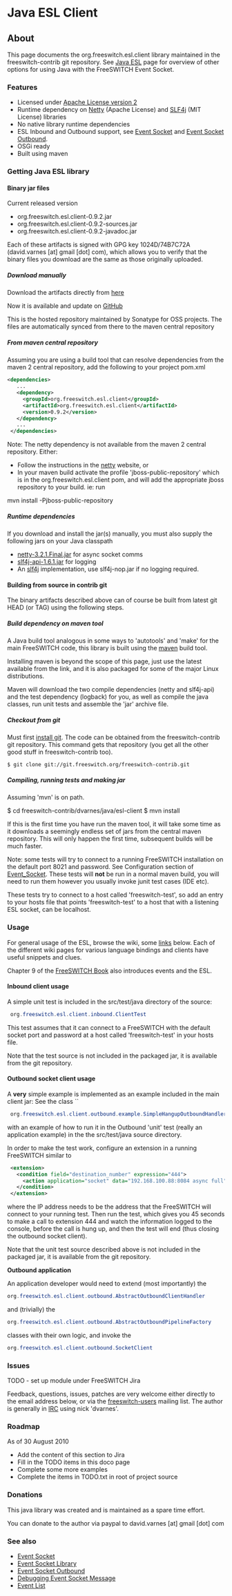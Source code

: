 
# Java ESL Client 

 

## About

This page documents the org.freeswitch.esl.client library maintained in the freeswitch-contrib git repository. See [Java ESL](./index.mdx#about) page for overview of other options for using Java with the FreeSWITCH Event Socket.

### Features

* Licensed under [Apache License version 2](http://www.apache.org/licenses/LICENSE-2.0)
* Runtime dependency on [Netty](http://www.jboss.org/netty) (Apache License) and [SLF4j](http://www.slf4j.org) (MIT License) libraries
* No native library runtime dependencies
* ESL Inbound and Outbound support, see [Event Socket](../../Modules/mod_event_socket_1048924.mdx#11-acl) and [Event Socket Outbound](../Event-Socket-Library/Event-Socket-Outbound_3375460.mdx#faq).
* OSGi ready
* Built using maven

### Getting Java ESL library

#### Binary jar files

Current released version

* org.freeswitch.esl.client-0.9.2.jar
* org.freeswitch.esl.client-0.9.2-sources.jar
* org.freeswitch.esl.client-0.9.2-javadoc.jar

Each of these artifacts is signed with GPG key 1024D/74B7C72A (david.varnes \[at\] gmail \[dot\] com), which allows you to verify that the binary files you download are the same as those originally uploaded.

##### Download manually

Download the artifacts directly from [here](https://oss.sonatype.org/content/repositories/releases/org/freeswitch/esl/client/org.freeswitch.esl.client/)


Now it is available and update on [GitHub](https://github.com/esl-client/)


This is the hosted repository maintained by Sonatype for OSS projects. The files are automatically synced from there to the maven central repository

##### From maven central repository

Assuming you are using a build tool that can resolve dependencies from the maven 2 central repository, add the following to your project pom.xml

```xml
<dependencies>
   ...
   <dependency>
     <groupId>org.freeswitch.esl.client</groupId>
     <artifactId>org.freeswitch.esl.client</artifactId>
     <version>0.9.2</version>
   </dependency>
   ...
 </dependencies>
```

Note: The netty dependency is not available from the maven 2 central repository. Either:

* Follow the instructions in the [netty](http://www.jboss.org/netty) website, or
* In your maven build activate the profile 'jboss-public-repository' which is in the org.freeswitch.esl.client pom, and will add the appropriate jboss repository to your build. ie: run

 mvn install -Pjboss-public-repository

##### Runtime dependencies

If you download and install the jar(s) manually, you must also supply the following jars on your Java classpath

* [netty-3.2.1.Final.jar](http://www.jboss.org/netty) for async socket comms
* [slf4j-api-1.6.1.jar](http://www.slf4j.org) for logging
* An [slf4j](http://www.slf4j.org) implementation, use slf4j-nop.jar if no logging required.

#### Building from source in contrib git

The binary artifacts described above can of course be built from latest git HEAD (or TAG) using the following steps.

##### Build dependency on maven tool

A Java build tool analogous in some ways to 'autotools' and 'make' for the main FreeSWITCH code, this library is built using the [maven](http://maven.apache.org) build tool.

Installing maven is beyond the scope of this page, just use the latest available from the link, and it is also packaged for some of the major Linux distributions.

Maven will download the two compile dependencies (netty and slf4j-api) and the test dependency (logback) for you, as well as compile the java classes, run unit tests and assemble the 'jar' archive file.

##### Checkout from git

Must first [install git](https://wiki.freeswitch.org/wiki/Git%5FInstall "Git Install"). The code can be obtained from the freeswitch-contrib git repository. This command gets that repository (you get all the other good stuff in freeswitch-contrib too).

```shell
$ git clone git://git.freeswitch.org/freeswitch-contrib.git
```

##### Compiling, running tests and making jar

Assuming 'mvn' is on path.

$ cd freeswitch-contrib/dvarnes/java/esl-client
$ mvn install

If this is the first time you have run the maven tool, it will take some time as it downloads a seemingly endless set of jars from the central maven repository. This will only happen the first time, subsequent builds will be much faster.

Note: some tests will try to connect to a running FreeSWITCH installation on the default port 8021 and password. See Configuration section of [Event\_Socket](https://wiki.freeswitch.org/wiki/Event%5FSocket "Event Socket"). These tests will **not** be run in a normal maven build, you will need to run them however you usually invoke junit test cases (IDE etc).

These tests try to connect to a host called 'freeswitch-test', so add an entry to your hosts file that points 'freeswitch-test' to a host that with a listening ESL socket, can be localhost.

### Usage

For general usage of the ESL, browse the wiki, some [links](https://wiki.freeswitch.org/wiki/Java%5FESL%5FClient#See%5FAlso) below. Each of the different wiki pages for various language bindings and clients have useful snippets and clues.

Chapter 9 of the [FreeSWITCH Book](https://www.packtpub.com/freeswitch-1-0-6-build-robust-high-performance-telephony-systems/book) also introduces events and the ESL.

#### Inbound client usage

A simple unit test is included in the src/test/java directory of the source:

```java
 org.freeswitch.esl.client.inbound.ClientTest
```

This test assumes that it can connect to a FreeSWITCH with the default socket port and password at a host called 'freeswitch-test' in your hosts file.

Note that the test source is not included in the packaged jar, it is available from the git repository.

#### Outbound socket client usage

A **very** simple example is implemented as an example included in the main client jar: See the class ``

```java
 org.freeswitch.esl.client.outbound.example.SimpleHangupOutboundHandler
```

with an example of how to run it in the Outbound 'unit' test (really an application example) in the the src/test/java source directory.

In order to make the test work, configure an extension in a running FreeSWITCH similar to

```xml
 <extension>
   <condition field="destination_number" expression="444">
     <action application="socket" data="192.168.100.88:8084 async full"/>
   </condition>
 </extension>
```

where the IP address needs to be the address that the FreeSWITCH will connect to your running test. Then run the test, which gives you 45 seconds to make a call to extension 444 and watch the information logged to the console, before the call is hung up, and then the test will end (thus closing the outbound socket client).

Note that the unit test source described above is not included in the packaged jar, it is available from the git repository.

**Outbound application**

An application developer would need to extend (most importantly) the 

```java
org.freeswitch.esl.client.outbound.AbstractOutboundClientHandler
```

and (trivially) the 

```java
org.freeswitch.esl.client.outbound.AbstractOutboundPipelineFactory
```

classes with their own logic, and invoke the 

```java
org.freeswitch.esl.client.outbound.SocketClient
```

### Issues

TODO - set up module under FreeSWITCH Jira

Feedback, questions, issues, patches are very welcome either directly to the email address below, or via the [freeswitch-users](http://lists.freeswitch.org/mailman/listinfo/freeswitch-users) mailing list. The author is generally in [IRC](https://wiki.freeswitch.org/wiki/IRC "IRC") using nick 'dvarnes'.

### Roadmap

As of 30 August 2010

* Add the content of this section to Jira
* Fill in the TODO items in this doco page
* Complete some more examples
* Complete the items in TODO.txt in root of project source

### Donations

This java library was created and is maintained as a spare time effort.

You can donate to the author via paypal to david.varnes \[at\] gmail \[dot\] com

### See also

* [Event Socket](../../Modules/mod_event_socket_1048924.mdx#11-acl)
* [Event Socket Library](../Event-Socket-Library/index.mdx)
* [Event Socket Outbound](../Event-Socket-Library/Event-Socket-Outbound_3375460.mdx#faq)
* [Debugging Event Socket Message](../../Introduction/Event-System/Debugging-Event-Socket-Message_9634071.mdx#using-netcat-as-middleman)
* [Event List](../../Introduction/Event-System/Event-List_7143557.mdx#nat)


